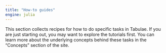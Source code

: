 ```yaml
---
title: "How-to guides"
engine: julia
---
```


This section collects recipes for how to do specific tasks in Tabulae. If you are just starting out, you may want to explore the tutorials first.  You can learn more about the underlying concepts behind these tasks in the "Concepts" section of the site.